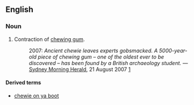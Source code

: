 ==English==

===Noun===
{{en-noun}}

# Contraction of [[chewing gum]].
#: 2007: ''Ancient chewie leaves experts gobsmacked.  A 5000-year-old piece of chewing gum &ndash; one of the oldest ever to be discovered &ndash; has been found by a British archaeology student.'' &mdash; [[w:Sydney Morning Herald|Sydney Morning Herald]], 21 August 2007 [http://www.smh.com.au/news/world/ancient-chewie-leaves-experts-gobsmacked/2007/08/20/1187462176038.html]

====Derived terms====
* [[chewie on ya boot]]